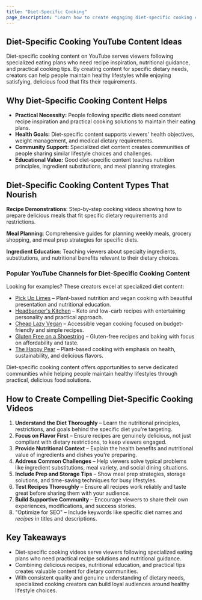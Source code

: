 ```yaml
---
title: "Diet-Specific Cooking"
page_description: "Learn how to create engaging diet-specific cooking content for YouTube—covering specialized recipes, nutritional guidance, and dietary lifestyle tips."
---
```


## Diet-Specific Cooking YouTube Content Ideas

Diet-specific cooking content on YouTube serves viewers following specialized eating plans who need recipe inspiration, nutritional guidance, and practical cooking tips. By creating content for specific dietary needs, creators can help people maintain healthy lifestyles while enjoying satisfying, delicious food that fits their requirements.

## Why Diet-Specific Cooking Content Helps

- **Practical Necessity:** People following specific diets need constant recipe inspiration and practical cooking solutions to maintain their eating plans.
- **Health Goals:** Diet-specific content supports viewers' health objectives, weight management, and medical dietary requirements.
- **Community Support:** Specialized diet content creates communities of people sharing similar lifestyle choices and challenges.
- **Educational Value:** Good diet-specific content teaches nutrition principles, ingredient substitutions, and meal planning strategies.

## Diet-Specific Cooking Content Types That Nourish

**Recipe Demonstrations**: Step-by-step cooking videos showing how to prepare delicious meals that fit specific dietary requirements and restrictions.

**Meal Planning**: Comprehensive guides for planning weekly meals, grocery shopping, and meal prep strategies for specific diets.

**Ingredient Education**: Teaching viewers about specialty ingredients, substitutions, and nutritional benefits relevant to their dietary choices.

### Popular YouTube Channels for Diet-Specific Cooking Content

Looking for examples? These creators excel at specialized diet content:
- [Pick Up Limes](https://www.youtube.com/@PickUpLimes) – Plant-based nutrition and vegan cooking with beautiful presentation and nutritional education.
- [Headbanger's Kitchen](https://www.youtube.com/@HeadbangersKitchen) – Keto and low-carb recipes with entertaining personality and practical approach.
- [Cheap Lazy Vegan](https://www.youtube.com/@CheapLazyVegan) – Accessible vegan cooking focused on budget-friendly and simple recipes.
- [Gluten Free on a Shoestring](https://www.youtube.com/@GlutenFreeOnAShoestring) – Gluten-free recipes and baking with focus on affordability and taste.
- [The Happy Pear](https://www.youtube.com/@thehappypear) – Plant-based cooking with emphasis on health, sustainability, and delicious flavors.

Diet-specific cooking content offers opportunities to serve dedicated communities while helping people maintain healthy lifestyles through practical, delicious food solutions.

## How to Create Compelling Diet-Specific Cooking Videos

1. **Understand the Diet Thoroughly** – Learn the nutritional principles, restrictions, and goals behind the specific diet you're targeting.
2. **Focus on Flavor First** – Ensure recipes are genuinely delicious, not just compliant with dietary restrictions, to keep viewers engaged.
3. **Provide Nutritional Context** – Explain the health benefits and nutritional value of ingredients and dishes you're preparing.
4. **Address Common Challenges** – Help viewers solve typical problems like ingredient substitutions, meal variety, and social dining situations.
5. **Include Prep and Storage Tips** – Show meal prep strategies, storage solutions, and time-saving techniques for busy lifestyles.
6. **Test Recipes Thoroughly** – Ensure all recipes work reliably and taste great before sharing them with your audience.
7. **Build Supportive Community** – Encourage viewers to share their own experiences, modifications, and success stories.
8. "Optimize for SEO" – Include keywords like specific diet names and *recipes* in titles and descriptions.

## Key Takeaways

- Diet-specific cooking videos serve viewers following specialized eating plans who need practical recipe solutions and nutritional guidance.
- Combining delicious recipes, nutritional education, and practical tips creates valuable content for dietary communities.
- With consistent quality and genuine understanding of dietary needs, specialized cooking creators can build loyal audiences around healthy lifestyle choices.